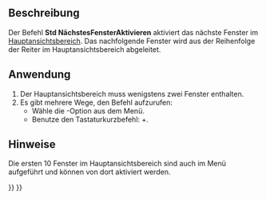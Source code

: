 <languages/>

{{Docnav
|
|[[Std_ActivatePrevWindow/de|VorherigesFensterAktivieren]]
|[[Std_Windows_Menu/de|Std Menü Fenster]]
|IconL=
|IconR=Std_ActivatePrevWindow.svg
|IconC=Freecad.svg
}}

{{GuiCommand
|Name=Std ActivateNextWindow
|Name/de=Std NächstesFensterAktivieren
|MenuLocation=Fenster → Nächstes
|Workbenches=Alle
|Shortcut={{KEY|Strg}}+{{KEY|Tab}}
|SeeAlso=[[Std_ActivatePrevWindow/de|Std VorherigesFensterAktivieren]], [[Std_Windows/de|Std Fenster]]
}}

<span id="Description"></span>
==Beschreibung==

Der Befehl '''Std NächstesFensterAktivieren''' aktiviert das nächste Fenster im [[Main_view_area|Hauptansichtsbereich]]. Das nachfolgende Fenster wird aus der Reihenfolge der Reiter im Hauptansichtsbereich abgeleitet.

<span id="Usage"></span>
==Anwendung==

# Der Hauptansichtsbereich muss wenigstens zwei Fenster enthalten.
# Es gibt mehrere Wege, den Befehl aufzurufen:
#* Wähle die {{MenuCommand|Fenster → [[Image:Std_ActivateNextWindow.svg|16px]] Nächstes Fenster}}-Option aus dem Menü.
#* Benutze den Tastaturkurzbefehl: {{KEY|Strg}}+{{KEY|Tab}}.

<span id="Notes"></span>
==Hinweise==

Die ersten 10 Fenster im Hauptansichtsbereich sind auch im Menü {{MenuCommand|Fenster}} aufgeführt und können von dort aktiviert werden.


{{Docnav
|
|[[Std_ActivatePrevWindow/de|VorherigesFensterAktivieren]]
|[[Std_Windows_Menu/de|Std Menü Fenster]]
|IconL=
|IconR=Std_ActivatePrevWindow.svg
|IconC=Freecad.svg
}}

{{Std_Base_navi{{#translation:}}}}
{{Userdocnavi{{#translation:}}}}